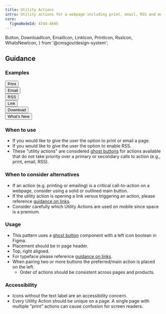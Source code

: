```yaml
---
title: Utility Actions
intro: Utility actions for a webpage including print, email, RSS and more.
core:
  figmaNodeId: 4744-4695
---
```


  Button,
  DownloadIcon,
  EmailIcon,
  LinkIcon,
  PrintIcon,
  RssIcon,
  WhatsNewIcon,
} from '@cmsgov/design-system';

## Guidance

### Examples

<EmbeddedExample>
  <div className="ds-l-row">
    <div className="ds-l-col--2">
      <Button variation="ghost" size="small">
        <PrintIcon className="ds-u-margin-right--1" />
        Print
      </Button>
    </div>
    <div className="ds-l-col--2">
      <Button variation="ghost" size="small">
        <EmailIcon className="ds-u-margin-right--1" />
        Email
      </Button>
    </div>
    <div className="ds-l-col--2">
      <Button variation="ghost" size="small">
        <RssIcon className="ds-u-margin-right--1" />
        RSS
      </Button>
    </div>
    <div className="ds-l-col--2">
      <Button variation="ghost" size="small">
        <LinkIcon className="ds-u-margin-right--1" />
        Link
      </Button>
    </div>
    <div className="ds-l-col--2">
      <Button variation="ghost" size="small">
        <DownloadIcon className="ds-u-margin-right--1" viewBox="0 0 18 18" />
        Download
      </Button>
    </div>
    <div className="ds-l-col--2">
      <Button variation="ghost" size="small">
        <WhatsNewIcon className="ds-u-margin-right--1" />
        What’s New
      </Button>
    </div>
  </div>
</EmbeddedExample>

### When to use

- If you would like to give the user the option to print or email a page.
- If you would like to give the user the option to enable RSS.
- These "utility actions" are considered [ghost buttons](/components/button/#ghost-button) for actions available that do not take priority over a primary or secondary calls to action (e.g., print, email, RSS).

### When to consider alternatives

- If an action (e.g. printing or emailing) is a critical call-to-action on a webpage, consider using a solid or outlined main button.
- If the utility action is opening a link versus triggering an action, please reference [guidance on links](/foundation/typography/links).
- Consider carefully which Utility Actions are used on mobile since space is a premium.

### Usage

- This pattern uses a [ghost button](/components/button/#ghost-button) component with a left icon boolean in Figma.
- Placement should be in page header.
- Top, right aligned.
- For typeface please reference [guidance on links](/foundation/typography/links).
- When pairing two or more buttons the preferred/main action is placed on the left.
  - Order of actions should be consistent across pages and products.

### Accessibility

- Icons without the text label are an accessibility concern.
- Every Utility Action should be unique on a page. A single page with multiple "print" actions can cause confusion for screen readers.

